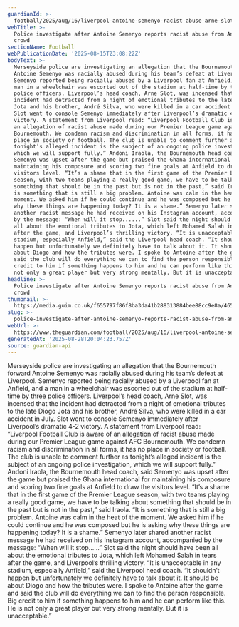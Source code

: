 ```yaml
---
guardianId: >-
  football/2025/aug/16/liverpool-antoine-semenyo-racist-abuse-arne-slot-premier-league-opener
webTitle: >-
  Police investigate after Antoine Semenyo reports racist abuse from Anfield
  crowd
sectionName: Football
webPublicationDate: '2025-08-15T23:08:22Z'
bodyText: >-
  Merseyside police are investigating an allegation that the Bournemouth forward
  Antoine Semenyo was racially abused during his team’s defeat at Liverpool.
  Semenyo reported being racially abused by a Liverpool fan at Anfield, and a
  man in a wheelchair was escorted out of the stadium at half-time by three
  police officers. Liverpool’s head coach, Arne Slot, was incensed that the
  incident had detracted from a night of emotional tributes to the late Diogo
  Jota and his brother, André Silva, who were killed in a car accident in July.
  Slot went to console Semenyo immediately after Liverpool’s dramatic 4-2
  victory. A statement from Liverpool read: “Liverpool Football Club is aware of
  an allegation of racist abuse made during our Premier League game against AFC
  Bournemouth. We condemn racism and discrimination in all forms, it has no
  place in society or football. The club is unable to comment further as
  tonight’s alleged incident is the subject of an ongoing police investigation,
  which we will support fully.” Andoni Iraola, the Bournemouth head coach, said
  Semenyo was upset after the game but praised the Ghana international for
  maintaining his composure and scoring two fine goals at Anfield to draw the
  visitors level. “It’s a shame that in the first game of the Premier League
  season, with two teams playing a really good game, we have to be talking about
  something that should be in the past but is not in the past,” said Iraola. “It
  is something that is still a big problem. Antoine was calm in the heat of the
  moment. We asked him if he could continue and he was composed but he is asking
  why these things are happening today? It is a shame.” Semenyo later shared
  another racist message he had received on his Instagram account, accompanied
  by the message: “When will it stop......” Slot said the night should have been
  all about the emotional tributes to Jota, which left Mohamed Salah in tears
  after the game, and Liverpool’s thrilling victory. “It is unacceptable in any
  stadium, especially Anfield,” said the Liverpool head coach. “It shouldn’t
  happen but unfortunately we definitely have to talk about it. It should be
  about Diogo and how the tributes were. I spoke to Antoine after the game and
  said the club will do everything we can to find the person responsible. Big
  credit to him if something happens to him and he can perform like this. He is
  not only a great player but very strong mentally. But it is unacceptable.”
headline: >-
  Police investigate after Antoine Semenyo reports racist abuse from Anfield
  crowd
thumbnail: >-
  https://media.guim.co.uk/f655797f86f8ba3da41b288313884bee88cc9e8a/465_0_4654_3725/500.jpg
slug: >-
  police-investigate-after-antoine-semenyo-reports-racist-abuse-from-anfield-crowd
webUrl: >-
  https://www.theguardian.com/football/2025/aug/16/liverpool-antoine-semenyo-racist-abuse-arne-slot-premier-league-opener
generatedAt: '2025-08-28T20:04:23.757Z'
source: guardian-api
---
```

Merseyside police are investigating an allegation that the Bournemouth forward Antoine Semenyo was racially abused during his team’s defeat at Liverpool. Semenyo reported being racially abused by a Liverpool fan at Anfield, and a man in a wheelchair was escorted out of the stadium at half-time by three police officers. Liverpool’s head coach, Arne Slot, was incensed that the incident had detracted from a night of emotional tributes to the late Diogo Jota and his brother, André Silva, who were killed in a car accident in July. Slot went to console Semenyo immediately after Liverpool’s dramatic 4-2 victory. A statement from Liverpool read: “Liverpool Football Club is aware of an allegation of racist abuse made during our Premier League game against AFC Bournemouth. We condemn racism and discrimination in all forms, it has no place in society or football. The club is unable to comment further as tonight’s alleged incident is the subject of an ongoing police investigation, which we will support fully.” Andoni Iraola, the Bournemouth head coach, said Semenyo was upset after the game but praised the Ghana international for maintaining his composure and scoring two fine goals at Anfield to draw the visitors level. “It’s a shame that in the first game of the Premier League season, with two teams playing a really good game, we have to be talking about something that should be in the past but is not in the past,” said Iraola. “It is something that is still a big problem. Antoine was calm in the heat of the moment. We asked him if he could continue and he was composed but he is asking why these things are happening today? It is a shame.” Semenyo later shared another racist message he had received on his Instagram account, accompanied by the message: “When will it stop......” Slot said the night should have been all about the emotional tributes to Jota, which left Mohamed Salah in tears after the game, and Liverpool’s thrilling victory. “It is unacceptable in any stadium, especially Anfield,” said the Liverpool head coach. “It shouldn’t happen but unfortunately we definitely have to talk about it. It should be about Diogo and how the tributes were. I spoke to Antoine after the game and said the club will do everything we can to find the person responsible. Big credit to him if something happens to him and he can perform like this. He is not only a great player but very strong mentally. But it is unacceptable.”
